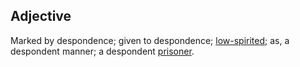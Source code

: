 ==Adjective==
Marked by despondence; given to despondence; [[low-spirited]]; as, a despondent manner; a despondent [[prisoner]].
